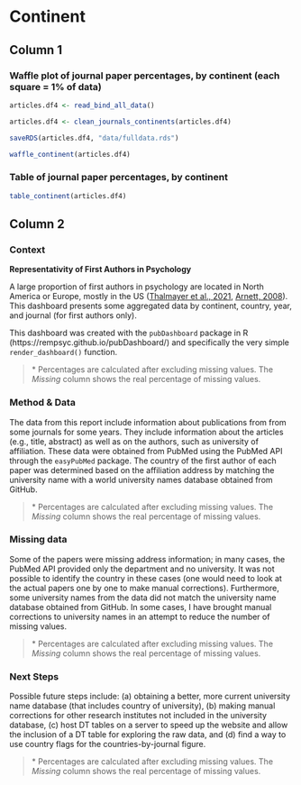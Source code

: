 # Continent

## Column 1 {data-width=2150}

### Waffle plot of journal paper percentages, by continent (each square = 1% of data) {data-height=600}

```r
articles.df4 <- read_bind_all_data()

```

```r
articles.df4 <- clean_journals_continents(articles.df4)

saveRDS(articles.df4, "data/fulldata.rds")

```

```r
waffle_continent(articles.df4)

```

### Table of journal paper percentages, by continent {data-height=200}

```r
table_continent(articles.df4)

```

## Column 2 {.tabset .tabset-fade}

### Context

**Representativity of First Authors in Psychology**

A large proportion of first authors in psychology are located in North America or Europe, mostly in the US ([Thalmayer et al., 2021](https://psycnet.apa.org/doi/10.1037/amp0000622), [Arnett, 2008](https://doi.org/10.1037/0003-066x.63.7.602)). This dashboard presents some aggregated data by continent, country, year, and journal (for first authors only).

This dashboard was created with the `pubDashboard` package in R (https://rempsyc.github.io/pubDashboard/) and specifically the very simple `render_dashboard()` function.

> \* Percentages are calculated after excluding missing values. The *Missing* column shows the real percentage of missing values.

### Method & Data

The data from this report include information about publications from from some journals for some years. They include information about the articles (e.g., title, abstract) as well as on the authors, such as university of affiliation. These data were obtained from PubMed using the PubMed API through the `easyPubMed` package. The country of the first author of each paper was determined based on the affiliation address by matching the university name with a world university names database obtained from GitHub.

> \* Percentages are calculated after excluding missing values. The *Missing* column shows the real percentage of missing values.

### Missing data

Some of the papers were missing address information; in many cases, the PubMed API provided only the department and no university. It was not possible to identify the country in these cases (one would need to look at the actual papers one by one to make manual corrections). Furthermore, some university names from the data did not match the university name database obtained from GitHub. In some cases, I have brought manual corrections to university names in an attempt to reduce the number of missing values.

> \* Percentages are calculated after excluding missing values. The *Missing* column shows the real percentage of missing values.

### Next Steps

Possible future steps include: (a) obtaining a better, more current university name database (that includes country of university), (b) making manual corrections for other research institutes not included in the university database, (c) host DT tables on a server to speed up the website and allow the inclusion of a DT table for exploring the raw data, and (d) find a way to use country flags for the countries-by-journal figure.

> \* Percentages are calculated after excluding missing values. The *Missing* column shows the real percentage of missing values.
